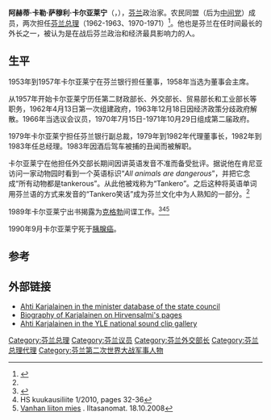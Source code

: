 {{Infobox Officeholder
| honorific-prefix    =
| name                = 阿赫蒂·卡尔亚莱宁<br/>Ahti Karjalainen
| honorific-suffix    =
| image               = Ahti-Karjalainen-1980.jpg
| imagesize           =
| smallimage          =
| caption             =
| order               = 
| office              = [[芬兰总理|芬兰总理]]
| term_start          = 1962年4月13日
| term_end            = 1963年12月18日
| predecessor         = [[马尔蒂·米耶图宁|马尔蒂·米耶图宁]]
| successor           = {{tsl|en|Reino Ragnar Lehto|雷诺·拉格纳·莱赫托}}
| deputy              = {{tsl|en|Johannes Virolainen|约翰内斯·维罗莱宁}}
| term_start2         = 1970年7月15日
| term_end2           = 1971年10月29日
| predecessor2        = {{tsl|en|Teuvo Aura|泰乌沃·奥拉}}
| successor2          = 泰乌沃·奥拉
| deputy2             = {{tsl|en|Veikko Helle|韦伊科·赫勒}}
| birth_date          = 1923年2月10日
| birth_place         = [[希尔文萨尔米|希尔文萨尔米]]
| death_date          = {{Death date and age|df=yes|1990|9|7|1923|2|10}}
| death_place         = [[赫尔辛基|赫尔辛基]]
| nationality         =
| party               = [[中间党_(芬兰)|中间党]]
| spouse              = 
| relations           =
| children            =
| residence           =
| alma_mater          =
| occupation          =
| profession          =
| religion            =
| signature           =
| website             =
| footnotes           =
}}
'''阿赫蒂·卡勒·萨穆利·卡尔亚莱宁'''（{{lang-fi|Ahti Kalle Samuli Karjalainen}}，{{bd|1923年|2月10日|1990年|9月7日}}），[[芬兰|芬兰]]政治家。农民同盟（后为[[中间党_(芬兰)|中间党]]）成员，两次担任[[芬兰总理|芬兰总理]]（1962-1963、1970-1971）<ref>{{cite web |url=http://www.valtioneuvosto.fi/hakemisto/ministerikortisto/ministeritiedot.asp?nro=146 |title=Ministerikortisto |publisher=Valtioneuvosto }}{{dead link|date=十一月 2017 |bot=InternetArchiveBot }}</ref>。他也是芬兰在任时间最长的外长之一，被认为是在战后芬兰政治和经济最具影响力的人。

==生平==
1953年到1957年卡尔亚莱宁在芬兰银行担任董事，1958年当选为董事会主席。

从1957年开始卡尔亚莱宁历任第二财政部长、外交部长、贸易部长和工业部长等职务，1962年4月13日第一次组建政府，1963年12月18日因经济政策分歧政府解散。1966年当选议会议员，1970年7月15日-1971年10月29日组成第二届政府。

1979年卡尔亚莱宁担任芬兰银行副总裁，1979年到1982年代理董事长，1982年到1983年任总经理。1983年因酒后驾车被捕的丑闻而被解职。

卡尔亚莱宁在他担任外交部长期间因讲英语发音不准而备受批评。据说他在肯尼亚访问一家动物园时看到一个英语标识“''All animals are dangerous''”，并把它念成“所有动物都是tankerous”。从此他被戏称为“Tankero”。之后这种将英语单词用芬兰语的方式来发音的“Tankero笑话”成为芬兰文化中为人熟知的一部分。<ref name="yle_ahti"/>

1989年卡尔亚莱宁出书揭露{{tsl|en|Paavo Väyrynen|帕沃·韦于吕宁}}为[[克格勃|克格勃]]间谍{{tsl|en|Viktor Vladimirov (intelligence officer)|维克多·弗拉基米罗夫}}工作。<ref>{{Cite web |url=http://articles.latimes.com/1989-10-15/news/mn-244_1_soviet-union |title=Finlandization' Wins Respect of Finns |access-date=2014-04-05 |archive-date=2016-03-04 |archive-url=https://web.archive.org/web/20160304102521/http://articles.latimes.com/1989-10-15/news/mn-244_1_soviet-union |dead-url=no }}</ref><ref name="hs">HS kuukausiliite 1/2010, pages 32-36</ref><ref>[http://www.lasselehtinen.net/content/view/217/109/lang,fi/ Vanhan liiton mies] {{Wayback|url=http://www.lasselehtinen.net/content/view/217/109/lang,fi/ |date=20160303210838 }}. Iltasanomat. 18.10.2008</ref>

1990年9月卡尔亚莱宁死于[[胰腺癌|胰腺癌]]。

== 参考 ==
{{Reflist|30em|refs=
<ref name="yle_ahti">{{cite web | url = http://yle.fi/aihe/artikkeli/2008/11/11/ahti-karjalainen-avaa-etykin-ykkosvaiheen#media=35050 | title = Ahti Karjalainen avaa Etykin ykkösvaiheen | author = Lindfors, Jukka | language = fi | publisher = [[芬兰广播公司|Yle]] | date = 2008-11-11 | accessdate = 2016-09-25 | archive-date = 2020-11-11 | archive-url = https://web.archive.org/web/20201111225341/https://yle.fi/aihe/artikkeli/2008/11/11/ahti-karjalainen-avaa-etykin-ykkosvaiheen#media=35050 | dead-url = no }}</ref>
}}

== 外部链接 ==
* [http://www.valtioneuvosto.fi/vn/liston/base.lsp?r=1713&mode=mt&k=fi&old=1270&ministeri=Karjalainen&nro=146 Ahti Karjalainen in the minister database of the state council]{{dead link|date=十一月 2017 |bot=InternetArchiveBot }}
* [https://web.archive.org/web/20060324032440/http://www.suunnittelu-delta.fi.client.kotisivut.com/asiakas/hs/lepola/ura2.htm Biography of Karjalainen on Hirvensalmi's pages]
* [https://web.archive.org/web/20050922061208/http://194.252.88.3/radioarkistoweb.nsf/sivut/poliitikko?opendocument&pageid=Content1405012A805 Ahti Karjalainen in the YLE national sound clip gallery]

{{s-start}}
{{s-off}}
{{succession box|title=[[芬兰总理|芬兰总理]]|years=1962–1963|before=[[马尔蒂·米耶图宁|马尔蒂·米耶图宁]]|after={{tsl|en|Reino Ragnar Lehto|雷诺·拉格纳·莱赫托}}}}
{{succession box|title=[[芬兰总理|芬兰总理]]|years=1970–1971|before={{tsl|en|Teuvo Aura|泰乌沃·奥拉}}|after=泰乌沃·奥拉}}
{{s-end}}

{{芬兰总理}}

{{Authority control}}
{{DEFAULTSORT:Karjalainen, Ahti}}
[[Category:芬兰总理|Category:芬兰总理]]
[[Category:芬兰议员|Category:芬兰议员]]
[[Category:芬兰外交部长|Category:芬兰外交部长]]
[[Category:芬兰总理代理|Category:芬兰总理代理]]
[[Category:芬兰第二次世界大战军事人物|Category:芬兰第二次世界大战军事人物]]